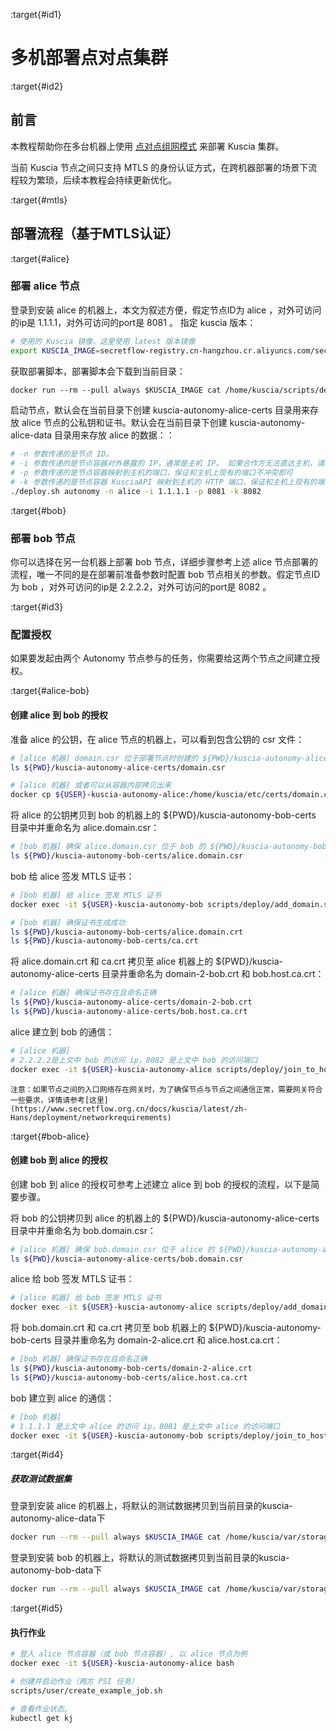 :target{#id1}

# 多机部署点对点集群

:target{#id2}

## 前言

本教程帮助你在多台机器上使用 [点对点组网模式](../reference/architecture_cn.mdx#peer-to-peer) 来部署 Kuscia 集群。

当前 Kuscia 节点之间只支持 MTLS 的身份认证方式，在跨机器部署的场景下流程较为繁琐，后续本教程会持续更新优化。

:target{#mtls}

## 部署流程（基于MTLS认证）

:target{#alice}

### 部署 alice 节点

登录到安装 alice 的机器上，本文为叙述方便，假定节点ID为 alice ，对外可访问的ip是 1.1.1.1，对外可访问的port是 8081 。
指定 kuscia 版本：

```bash
# 使用的 Kuscia 镜像，这里使用 latest 版本镜像
export KUSCIA_IMAGE=secretflow-registry.cn-hangzhou.cr.aliyuncs.com/secretflow/kuscia
```

获取部署脚本，部署脚本会下载到当前目录：

```default
docker run --rm --pull always $KUSCIA_IMAGE cat /home/kuscia/scripts/deploy/deploy.sh > deploy.sh && chmod u+x deploy.sh
```

启动节点，默认会在当前目录下创建 kuscia-autonomy-alice-certs 目录用来存放 alice 节点的公私钥和证书。默认会在当前目录下创建 kuscia-autonomy-alice-data 目录用来存放 alice 的数据：：

```bash
# -n 参数传递的是节点 ID。
# -i 参数传递的是节点容器对外暴露的 IP，通常是主机 IP。 如果合作方无法直达主机，请填写网关映射的IP。
# -p 参数传递的是节点容器映射到主机的端口，保证和主机上现有的端口不冲突即可
# -k 参数传递的是节点容器 KusciaAPI 映射到主机的 HTTP 端口，保证和主机上现有的端口不冲突即可
./deploy.sh autonomy -n alice -i 1.1.1.1 -p 8081 -k 8082
```

:target{#bob}

### 部署 bob 节点

你可以选择在另一台机器上部署 bob 节点，详细步骤参考上述 alice 节点部署的流程，唯一不同的是在部署前准备参数时配置 bob 节点相关的参数。假定节点ID为 bob ，对外可访问的ip是 2.2.2.2，对外可访问的port是 8082 。

:target{#id3}

### 配置授权

如果要发起由两个 Autonomy 节点参与的任务，你需要给这两个节点之间建立授权。

:target{#alice-bob}

#### 创建 alice 到 bob 的授权

准备 alice 的公钥，在 alice 节点的机器上，可以看到包含公钥的 csr 文件：

```bash
# [alice 机器] domain.csr 位于部署节点时创建的 ${PWD}/kuscia-autonomy-alice-certs 目录中，默认为以下路径
ls ${PWD}/kuscia-autonomy-alice-certs/domain.csr

# [alice 机器] 或者可以从容器内部拷贝出来
docker cp ${USER}-kuscia-autonomy-alice:/home/kuscia/etc/certs/domain.csr .
```

将 alice 的公钥拷贝到 bob 的机器上的 $\{PWD}/kuscia-autonomy-bob-certs 目录中并重命名为 alice.domain.csr：

```bash
# [bob 机器] 确保 alice.domain.csr 位于 bob 的 ${PWD}/kuscia-autonomy-bob-certs 目录中
ls ${PWD}/kuscia-autonomy-bob-certs/alice.domain.csr
```

bob 给 alice 签发 MTLS 证书：

```bash
# [bob 机器] 给 alice 签发 MTLS 证书
docker exec -it ${USER}-kuscia-autonomy-bob scripts/deploy/add_domain.sh alice ${USER}-kuscia-autonomy-bob p2p

# [bob 机器] 确保证书生成成功
ls ${PWD}/kuscia-autonomy-bob-certs/alice.domain.crt
ls ${PWD}/kuscia-autonomy-bob-certs/ca.crt
```

将 alice.domain.crt 和 ca.crt 拷贝至 alice 机器上的 $\{PWD}/kuscia-autonomy-alice-certs 目录并重命名为 domain-2-bob.crt 和 bob.host.ca.crt：

```bash
# [alice 机器] 确保证书存在且命名正确
ls ${PWD}/kuscia-autonomy-alice-certs/domain-2-bob.crt
ls ${PWD}/kuscia-autonomy-alice-certs/bob.host.ca.crt
```

alice 建立到 bob 的通信：

```bash
# [alice 机器] 
# 2.2.2.2是上文中 bob 的访问 ip，8082 是上文中 bob 的访问端口
docker exec -it ${USER}-kuscia-autonomy-alice scripts/deploy/join_to_host.sh alice bob 2.2.2.2:8082
```

`注意：如果节点之间的入口网络存在网关时，为了确保节点与节点之间通信正常，需要网关符合一些要求，详情请参考[这里](https://www.secretflow.org.cn/docs/kuscia/latest/zh-Hans/deployment/networkrequirements)`

:target{#bob-alice}

#### 创建 bob 到 alice 的授权

创建 bob 到 alice 的授权可参考上述建立 alice 到 bob 的授权的流程，以下是简要步骤。

将 bob 的公钥拷贝到 alice 的机器上的 $\{PWD}/kuscia-autonomy-alice-certs 目录中并重命名为 bob.domain.csr：

```bash
# [alice 机器] 确保 bob.domain.csr 位于 alice 的 ${PWD}/kuscia-autonomy-alice-certs 目录中
ls ${PWD}/kuscia-autonomy-alice-certs/bob.domain.csr
```

alice 给 bob 签发 MTLS 证书：

```bash
# [alice 机器] 给 bob 签发 MTLS 证书
docker exec -it ${USER}-kuscia-autonomy-alice scripts/deploy/add_domain.sh bob ${USER}-kuscia-autonomy-alice p2p
```

将 bob.domain.crt 和 ca.crt 拷贝至 bob 机器上的 $\{PWD}/kuscia-autonomy-bob-certs 目录并重命名为 domain-2-alice.crt 和 alice.host.ca.crt：

```bash
# [bob 机器] 确保证书存在且命名正确
ls ${PWD}/kuscia-autonomy-bob-certs/domain-2-alice.crt
ls ${PWD}/kuscia-autonomy-bob-certs/alice.host.ca.crt
```

bob 建立到 alice 的通信：

```bash
# [bob 机器] 
# 1.1.1.1 是上文中 alice 的访问 ip，8081 是上文中 alice 的访问端口
docker exec -it ${USER}-kuscia-autonomy-bob scripts/deploy/join_to_host.sh bob alice 1.1.1.1:8081
```

:target{#id4}

##### 获取测试数据集

登录到安装 alice 的机器上，将默认的测试数据拷贝到当前目录的kuscia-autonomy-alice-data下

```bash
docker run --rm --pull always $KUSCIA_IMAGE cat /home/kuscia/var/storage/data/alice.csv > kuscia-autonomy-alice-data/alice.csv
```

登录到安装 bob 的机器上，将默认的测试数据拷贝到当前目录的kuscia-autonomy-bob-data下

```bash
docker run --rm --pull always $KUSCIA_IMAGE cat /home/kuscia/var/storage/data/bob.csv > kuscia-autonomy-bob-data/bob.csv
```

:target{#id5}

#### 执行作业

```bash
# 登入 alice 节点容器（或 bob 节点容器）, 以 alice 节点为例
docker exec -it ${USER}-kuscia-autonomy-alice bash

# 创建并启动作业（两方 PSI 任务）
scripts/user/create_example_job.sh

# 查看作业状态。
kubectl get kj
```
